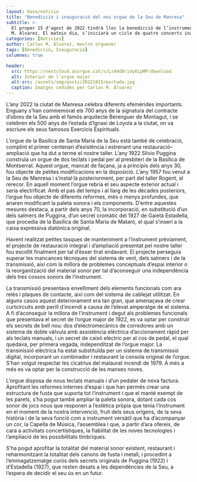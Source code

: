 ```yaml
---
layout: base/noticia
title: "Benedicció i inauguració del nou orgue de la Seu de Manresa"
subtitle: >-
  El proper 15 d’agost de 2022 tindrà lloc la benedicció de l’instrument recentment restaurat i ampliat per Carlos
  M. Álvarez. El mateix dia, s’iniciarà un cicle de quatre concerts inaugurals
categories: [Notícies]
author: Carlos M. Álvarez, mestre orguener
tags: [Benedicció, Inauguració]
columnes: true

header:
  src: https://nextcloud.acorgue.cat/s/LrA4d8ridy8ipMP/download
  alt: Interior de l’orgue major
  alt-src: /assets/img/posts/20221015/portada.jpg
  caption: Imatges cedides per Carlos M. Álvarez
---
```


L’any 2022 la ciutat de Manresa celebra diferents efemèrides importants. Enguany
s’han commemorat els 700 anys de la signatura del contracte d’obres de la Seu amb el
famós arquitecte Berenguer de Montagut, i
se celebren els 500 anys de l’estada d’Ignasi
de Loyola a la ciutat, on va escriure els seus
famosos Exercicis Espirituals.

L’orgue de la Basílica de Santa Maria de la
Seu està també de celebració, complint el
primer centenari d’existència i estrenant una
restauració–ampliació que ha dut a terme el
nostre taller. L’any 1922 Silvio Puggina
construïa un orgue de dos teclats i pedal
per al presbiteri de la Basílica de Montserrat. Aquest orgue, mancat de façana, ja a principis dels anys 30, fou objecte de petites
modificacions en la disposició. L’any 1957
fou venut a la Seu de Manresa i s’instal·là
posteriorment, per part del taller Rogent, al
rerecor. En aquell moment l’orgue rebria el
seu aspecte exterior actual i seria electrificat. Amb el pas del temps i al llarg de les
dècades posteriors, l’orgue fou objecte de diferents reformes, més o menys profundes,
que anaren modificant la paleta sonora i els
components. D’entre aquestes mesures destaca, a partir dels anys 70, la incorporació,
en substitució d’un dels salmers de Puggina,
d’un secret cromàtic del 1927 de Gaietà Estadella, que procedia de la Basílica de Santa Maria de Mataró, el qual s’inserí a la caixa
expressiva diatònica original.

Havent realitzat petites tasques de manteniment a l’instrument prèviament, el projecte
de restauració integral i d’ampliació presentat pel nostre taller fou escollit finalment
per tal d’ésser tirat endavant. El projecte
perseguia superar les mancances tècniques
del sistema de vent, dels salmers i de la
transmissió, així com la millora de problemes conceptuals d’espai interior o la reorganització del material sonor per tal d’aconseguir una independència dels tres cossos
sonors de l’instrument.

La transmissió presentava envelliment dels
elements funcionals com ara relés i plaques
de contacte, així com del sistema de cablejat utilitzat. En alguns casos aquest deteriorament era tan gran, que amenaçava de
crear curtcircuits amb perill d’incendi a
causa de l’elevat amperatge de el sistema.
A fi d’aconseguir la millora de l’instrument
i degut als problemes funcionals que presentava el secret de l’orgue major de 1922,
es va optar per construir els secrets de bell
nou: dos d’electromecànics de corredores
amb un sistema de doble vàlvula amb assistència elèctrica d’accionament ràpid per als
teclats manuals, i un secret de caixó elèctric per al cos de pedal, el qual quedava, per
primera vegada, independitzat de l’orgue
major. La transmissió elèctrica ha estat
substituïda per un sistema de transmissió
digital, incorporant un combinador i restaurant la consola original de l’orgue. S’han
volgut respectar les cicatrius del malaurat
incendi de 1979. A més a més es va optar
per la construcció de les manxes noves.

L’orgue disposa de nous teclats manuals i
d’un pedaler de nova factura. Aprofitant les
reformes internes d’espai i que han permès
crear una estructura de fusta que suporta tot
l’instrument i que el manté exempt de les
parets, s’ha pogut també ampliar la paleta
sonora, dotant cada cos sonor de jocs nous
que responen a l’estètica pròpia que tenia
l’instrument en el moment de la nostra intervenció, fruit dels seus orígens, de la seva
història i de la seva funció com a instrument
versàtil que ha d’acompanyar un cor, la Capella de Música, l’assemblea i que, a partir
d’ara ofereix, de cara a activitats concertístiques, la fiabilitat de les noves tecnologies i
l’ampliació de les possibilitats tímbriques.

S’ha pogut aprofitar la totalitat del material
sonor existent, restaurant i reharmonitzant
la totalitat dels canons de fusta i metall, i
procedint a l’emmagatzematge curós dels
secrets originals de Puggina (1922) i d’Estadella (1927), que resten desats a les dependències de la Seu, a l’espera de decidir el
seu ús en un futur.
